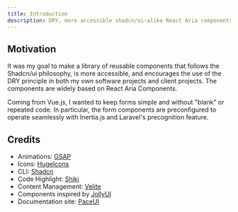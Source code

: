 ```yaml
---
title: Introduction
description: DRY, more accessible shadcn/ui-alike React Aria components, optimized for Inertia.js with Laravel's Precognition feature build in.
---
```


## Motivation

It was my goal to make a library of reusable components that follows the Shadcn/ui philosophy, is more accessible, and
encourages the use of the DRY principle in both my own software projects and client projects. The components are widely
based on React Aria Components.

Coming from Vue.js, I wanted to keep forms simple and without "blank" or repeated code. In
particular, the form components are preconfigured to operate seamlessly with Inertia.js and Laravel's precognition
feature.

## Credits

- Animations: [GSAP](https://gsap.com/)
- Icons: [HugeIcons](https://hugeicons.com?via=daspwork)
- CLI: [Shadcn](https://ui.shadcn.com/docs/cli)
- Code Highlight: [Shiki](https://shiki.style/)
- Content Management: [Velite](https://velite.js.org/)
- Components inspired by [JollyUI](https://www.jollyui.dev)
- Documentation site: [PaceUI](https://www.paceui.com/)

